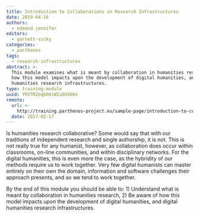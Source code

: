 ```yaml
---
title: Introduction to Collaborations in Research Infrastructures
date: 2019-04-16
authors:
  - edmond-jennifer
editors:
  - garnett-vicky
categories:
  - parthenos
tags:
  - research-infrastructures
abstract: >-
  This module examines what is meant by collaboration in humanities research and
  how this model impacts upon the development of digital humanities, and digital
  humanities research infrastructures.
type: training-module
uuid: YRVTRZeqbb6iWZu0UVbKo
remote:
  url: >-
    http://training.parthenos-project.eu/sample-page/introduction-to-collaboration-in-research-infrastructures/
  date: 2017-02-17
---
```


Is humanities research collaborative? Some would say that with our traditions of
independent research and single authorship, it is not. This is not really true
for any humanist, however, as collaboration does occur within classrooms,
on-line communities, and within disciplinary networks. For the digital
humanities, this is even more the case, as the hybridity of our methods require
us to work together. Very few digital humanists can master entirely on their own
the domain, information and software challenges their approach presents, and so
we tend to work together.

By the end of this module you should be able to: 1) Understand what is meant by
collaboration in humanities research, 2) Be aware of how this model impacts upon
the development of digital humanities, and digital humanities research
infrastructures.

<CTA
  title="Interested in learning more?"
  subtitle="Check out Introduction to Collaborations in Research Infrastructures on PARTHENOS"
  url="http://training.parthenos-project.eu/sample-page/introduction-to-collaboration-in-research-infrastructures/"
/>
